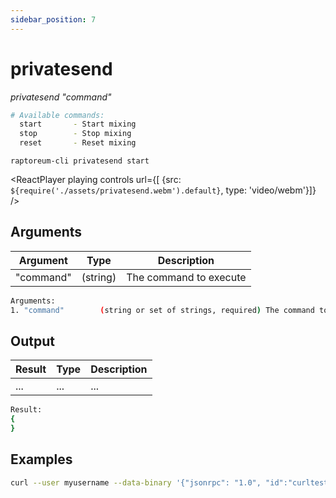 ```yaml
---
sidebar_position: 7
---
```


# privatesend

*privatesend "command"*

```bash
# Available commands:
  start       - Start mixing
  stop        - Stop mixing
  reset       - Reset mixing
```

`raptoreum-cli privatesend start`

<ReactPlayer playing controls url={[
    {src: `${require('./assets/privatesend.webm').default}`, type: 'video/webm'}]} />

## Arguments

| Argument | Type | Description |
|--|--|--|
| "command" | (string) | The command to execute |

```bash
Arguments:
1. "command"        (string or set of strings, required) The command to execute
```

## Output

| Result | Type | Description |
|--|--|--|
| ... | ... | ... |

```bash
Result:
{
}
```


## Examples

```bash
curl --user myusername --data-binary '{"jsonrpc": "1.0", "id":"curltest", "method": "privatesend", "params": ["start"] }' -H 'content-type: text/plain;' http://127.0.0.1:9998/
```

